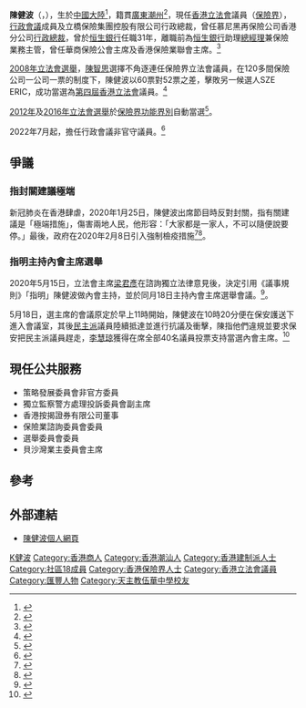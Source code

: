 {{not|陳茂波}}
{{Infobox_officeholder
| honorific-prefix = [[尊敬的#香港|The Honourable]]
| name = 陳健波
| native_name = Chan Kin-por
| native_name_lang = en
| honorific-suffix = [[金紫荊星章|GBS]] [[太平紳士|JP]] 議員
| image = Chan Kin-por 2020.png
| office = [[香港行政會議成員列表|香港行政會議成員]]<br />{{small|非官守議員}}
| term_start = 2022年7月1日
| term_end = 
| appointed = [[李家超|李家超]]
| office2 = [[File:Legco.svg|20px]] [[香港立法會|香港立法會]][[香港立法會議員列表|議員]]
| term_start2 = 2008年10月1日
| term_end2 =
| predecessor2   = [[陳智思|陳智思]]
| successor2     = 
| constituency2=[[保險界功能界別|保險界]]
| birth_place = {{CHN}}[[廣東省|廣東省]][[潮州市|潮州市]]
| Native place = [[廣東|廣東]][[潮州|潮州]]
| nationality = {{CNHK}}
| sex         = 男
}}
'''陳健波'''{{GBSHK}}{{JP}}（{{lang-en|Chan Kin-por}}，{{bd|1954年||}}），生於[[中國大陸|中國大陸]]<ref>{{cite web|title=立法局/立法會議員資料庫|url=http://app.legco.gov.hk/member_front/chinese/library/member_detail.aspx?id=273|publisher=立法會|accessdate=2016-09-24|archive-date=2016-09-24|archive-url=https://web.archive.org/web/20160924184444/http://app.legco.gov.hk/member_front/chinese/library/member_detail.aspx?id=273|dead-url=no}}</ref>，籍貫[[廣東|廣東]][[潮州|潮州]]<ref>{{Cite web |url=http://chinareviewagency.org/crn-webapp/doc/docDetailCNML.jsp?coluid=7&kindid=0&docid=100924260 |title=潮州商會就職禮　同賀饒宗頤任中央文史館員 |accessdate=2009-06-05 |archive-date=2012-03-23 |archive-url=https://web.archive.org/web/20120323172818/http://chinareviewagency.org/crn-webapp/doc/docDetailCNML.jsp?coluid=7&kindid=0&docid=100924260 |dead-url=yes }}</ref>，現任[[香港立法會|香港立法會]]議員（[[保險界功能界別|保險界]]），[[香港特別行政區行政會議|行政會議]]成員及立橋保險集團控股有限公司行政總裁，曾任慕尼黑再保險公司香港分公司[[行政總裁|行政總裁]]，曾於[[恒生銀行|恒生銀行]]任職31年，離職前為[[恒生銀行|恒生銀行]]助理[[總經理|總經理]]兼保險業務主管，曾任華商保險公會主席及香港保險業聯會主席。<ref>{{Cite web |url=http://kpchan.com/index.php/zh/kpchan/profile |title=陳健波個人檔案 |access-date=2011-02-09 |archive-date=2011-06-11 |archive-url=https://web.archive.org/web/20110611011419/http://www.kpchan.com/index.php/zh/kpchan/profile |dead-url=yes }}</ref>

[[2008年立法會選舉|2008年立法會選舉]]，[[陳智思|陳智思]]選擇不角逐連任保險界立法會議員，在120多間保險公司一公司一票的制度下，陳健波以60票對52票之差，擊敗另一候選人SZE ERIC，成功當選為[[第四屆香港立法會|第四屆香港立法會]]議員。<ref>{{Cite web |url=http://hk.news.yahoo.com/article/080908/4/846x.html |title=以60票對52票戰勝SZE ERIC |accessdate=2008-09-14 |archive-date=2008-09-12 |archive-url=https://web.archive.org/web/20080912021403/http://hk.news.yahoo.com/article/080908/4/846x.html |dead-url=no }}</ref>

[[2012年立法會選舉|2012年]]及[[2016年立法會選舉|2016年立法會選舉]]於[[保險界功能界別|保險界功能界別]]自動當選<ref>{{cite web | last=陳嘉洛 | first=馮巧欣 | title=【立會選戰】12人自動當選 　建制派續壟斷功能界別｜香港01｜立法會選舉 | website=香港01 | date=2016-07-29 | url=https://www.hk01.com/立法會選舉/34095/立會選戰-12人自動當選-建制派續壟斷功能界別 | language=zh | access-date=2021-03-18 | archive-date=2020-10-31 | archive-url=https://web.archive.org/web/20201031141646/https://www.hk01.com/%E7%AB%8B%E6%B3%95%E6%9C%83%E9%81%B8%E8%88%89/34095/%E7%AB%8B%E6%9C%83%E9%81%B8%E6%88%B0-12%E4%BA%BA%E8%87%AA%E5%8B%95%E7%95%B6%E9%81%B8-%E5%BB%BA%E5%88%B6%E6%B4%BE%E7%BA%8C%E5%A3%9F%E6%96%B7%E5%8A%9F%E8%83%BD%E7%95%8C%E5%88%A5 | dead-url=no }}</ref>。

2022年7月起，擔任行政會議非官守議員。<ref>{{cite web|url=https://news.rthk.hk/rthk/ch/component/k2/1654193-20220622.htm |title=新一屆行政會議成員名單公布　葉劉淑儀任召集人 |publisher=香港電台網站|date=2022-06-22|accessdate=2022-06-25}}</ref>


== 爭議 ==

=== 指封關建議極端 ===
新冠肺炎在香港肆虐，2020年1月25日，陳健波出席節目時反對封關，指有關建議是「極端措施」，傷害兩地人民，他形容：「大家都是一家人，不可以隨便說要停。」最後，政府在2020年2月8日引入強制檢疫措施<ref name="RTHK 2020">{{cite web | title=陳健波：「封關」屬極端措施　大家一家人勿隨便說停 | website=RTHK | date=2020-01-25 | url=https://news.rthk.hk/rthk/ch/component/k2/1504791-20200125.htm? | language=zh | access-date=2021-03-18 | archive-date=2020-01-26 | archive-url=https://web.archive.org/web/20200126135540/https://news.rthk.hk/rthk/ch/component/k2/1504791-20200125.htm | dead-url=no }}</ref><ref>{{cite web | title=立法會｜陳健波嘆港人膚淺：政府公關做唔好會冇運行｜香港01｜政情 | website=香港01 | date=2020-07-17 | url=https://www.hk01.com/政情/499441/立法會-陳健波嘆港人膚淺-政府公關做唔好會冇運行 | language=zh | access-date=2021-03-18 | archive-date=2021-08-01 | archive-url=https://web.archive.org/web/20210801032627/https://www.hk01.com/%E6%94%BF%E6%83%85/499441/%E7%AB%8B%E6%B3%95%E6%9C%83-%E9%99%B3%E5%81%A5%E6%B3%A2%E5%98%86%E6%B8%AF%E4%BA%BA%E8%86%9A%E6%B7%BA-%E6%94%BF%E5%BA%9C%E5%85%AC%E9%97%9C%E5%81%9A%E5%94%94%E5%A5%BD%E6%9C%83%E5%86%87%E9%81%8B%E8%A1%8C | dead-url=no }}</ref>。

=== 指明主持內會主席選舉 ===
2020年5月15日，立法會主席[[梁君彥|梁君彥]]在諮詢獨立法律意見後，決定引用《議事規則》「指明」陳健波做內會主持，並於同月18日主持內會主席選舉會議。<ref>{{cite news | title=內會風波　郭榮鏗：梁君彥無權引用《議事規則》第92條　御狀「離地」不諳港政治 | url=https://news.mingpao.com/ins/%E6%B8%AF%E8%81%9E/article/20200515/s00001/1589533080633/%E5%85%A7%E6%9C%83%E9%A2%A8%E6%B3%A2-%E9%83%AD%E6%A6%AE%E9%8F%97-%E6%A2%81%E5%90%9B%E5%BD%A5%E7%84%A1%E6%AC%8A%E5%BC%95%E7%94%A8%E3%80%8A%E8%AD%B0%E4%BA%8B%E8%A6%8F%E5%89%87%E3%80%8B%E7%AC%AC92%E6%A2%9D-%E5%BE%A1%E7%8B%80%E3%80%8C%E9%9B%A2%E5%9C%B0%E3%80%8D%E4%B8%8D%E8%AB%B3%E6%B8%AF%E6%94%BF%E6%B2%BB | publisher=[[明報|明報]] | date=2020-05-15 | accessdate=2020-05-18 | archive-date=2020-06-07 | archive-url=https://web.archive.org/web/20200607023615/https://news.mingpao.com/ins/%E6%B8%AF%E8%81%9E/article/20200515/s00001/1589533080633/%E5%85%A7%E6%9C%83%E9%A2%A8%E6%B3%A2-%E9%83%AD%E6%A6%AE%E9%8F%97-%E6%A2%81%E5%90%9B%E5%BD%A5%E7%84%A1%E6%AC%8A%E5%BC%95%E7%94%A8%E3%80%8A%E8%AD%B0%E4%BA%8B%E8%A6%8F%E5%89%87%E3%80%8B%E7%AC%AC92%E6%A2%9D-%E5%BE%A1%E7%8B%80%E3%80%8C%E9%9B%A2%E5%9C%B0%E3%80%8D%E4%B8%8D%E8%AB%B3%E6%B8%AF%E6%94%BF%E6%B2%BB | dead-url=no }}</ref>。

5月18日，選主席的會議原定於早上11時開始，陳健波在10時20分便在保安護送下進入會議室，其後[[民主派_(香港)|民主派]]議員陸續抵達並進行抗議及衝擊，陳指他們違規並要求保安把民主派議員趕走，[[李慧琼|李慧琼]]獲得在席全部40名議員投票支持當選內會主席。<ref>{{cite news | title=陳健波被欽點主持內會主席選舉　大部分民主派被逐　李慧琼當選　民主派不承認選舉結果 | url=https://www.thestandnews.com/politics/%E9%99%B3%E5%81%A5%E6%B3%A2%E8%A2%AB%E6%AC%BD%E9%BB%9E%E4%B8%BB%E6%8C%81%E5%85%A7%E6%9C%83%E4%B8%BB%E5%B8%AD%E9%81%B8%E8%88%89-%E5%A4%A7%E9%83%A8%E5%88%86%E6%B0%91%E4%B8%BB%E6%B4%BE%E8%A2%AB%E9%80%90-%E6%9D%8E%E6%85%A7%E7%90%BC%E7%95%B6%E9%81%B8-%E6%B0%91%E4%B8%BB%E6%B4%BE%E4%B8%8D%E6%89%BF%E8%AA%8D%E9%81%B8%E8%88%89%E7%B5%90%E6%9E%9C/ | publisher=[[立場新聞|立場新聞]] | date=2020-05-18 | access-date=2020-05-18 | archive-date=2020-06-04 | archive-url=https://web.archive.org/web/20200604120949/https://www.thestandnews.com/politics/%E9%99%B3%E5%81%A5%E6%B3%A2%E8%A2%AB%E6%AC%BD%E9%BB%9E%E4%B8%BB%E6%8C%81%E5%85%A7%E6%9C%83%E4%B8%BB%E5%B8%AD%E9%81%B8%E8%88%89-%E5%A4%A7%E9%83%A8%E5%88%86%E6%B0%91%E4%B8%BB%E6%B4%BE%E8%A2%AB%E9%80%90-%E6%9D%8E%E6%85%A7%E7%90%BC%E7%95%B6%E9%81%B8-%E6%B0%91%E4%B8%BB%E6%B4%BE%E4%B8%8D%E6%89%BF%E8%AA%8D%E9%81%B8%E8%88%89%E7%B5%90%E6%9E%9C/ | dead-url=no }}</ref>

== 現任公共服務 ==
* 策略發展委員會非官方委員
* 獨立監察警方處理投訴委員會副主席
* 香港按揭證券有限公司董事
* 保險業諮詢委員會委員
* 選舉委員會委員
* 貝沙灣業主委員會主席

== 參考 ==
{{reflist}}

== 外部連結 ==
* [http://www.kpchan.com 陳健波個人網頁]{{Wayback|url=http://www.kpchan.com/ |date=20180427063729 }}
{{香港特別行政區第四屆立法會議員}}
{{香港特別行政區第五屆立法會議員}}
{{香港特別行政區第六屆立法會議員}}
{{香港特別行政區第七屆立法會議員}}

[[Category:陳姓|K健波]]
[[Category:香港商人|Category:香港商人]]
[[Category:香港潮汕人|Category:香港潮汕人]]
[[Category:香港建制派人士|Category:香港建制派人士]]
[[Category:社區18成員|Category:社區18成員]]
[[Category:香港保險界人士|Category:香港保險界人士]]
[[Category:香港立法會議員|Category:香港立法會議員]]
[[Category:匯豐人物|Category:匯豐人物]]
[[Category:天主教伍華中學校友|Category:天主教伍華中學校友]]